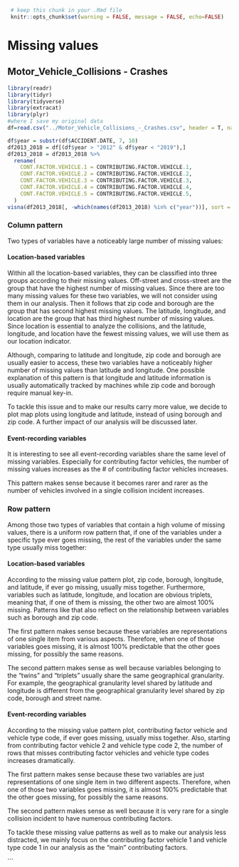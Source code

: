 ```r
 # keep this chunk in your .Rmd file
 knitr::opts_chunk$set(warning = FALSE, message = FALSE, echo=FALSE)
```
# Missing values

## Motor_Vehicle_Collisions - Crashes

```r
library(readr)
library(tidyr)
library(tidyverse)
library(extracat)
library(plyr)
#where I save my original data
df=read.csv("../Motor_Vehicle_Collisions_-_Crashes.csv", header = T, na.string = c("", "NA"), sep = ",")
```
```r
df$year = substr(df$ACCIDENT.DATE, 7, 10)
df2013_2018 = df[(df$year > "2012" & df$year < "2019"),]
df2013_2018 = df2013_2018 %>%
  rename(
    CONT.FACTOR.VEHICLE.1 = CONTRIBUTING.FACTOR.VEHICLE.1,
    CONT.FACTOR.VEHICLE.2 = CONTRIBUTING.FACTOR.VEHICLE.2,
    CONT.FACTOR.VEHICLE.3 = CONTRIBUTING.FACTOR.VEHICLE.3,
    CONT.FACTOR.VEHICLE.4 = CONTRIBUTING.FACTOR.VEHICLE.4,
    CONT.FACTOR.VEHICLE.5 = CONTRIBUTING.FACTOR.VEHICLE.5,
  )
visna(df2013_2018[, -which(names(df2013_2018) %in% c("year"))], sort = "b")
```

### Column pattern
Two types of variables have a noticeably large number of missing values:

#### Location-based variables

Within all the location-based variables, they can be classified into three groups according to their missing values. Off-street and cross-street are the group that have the highest number of missing values. Since there are too many missing values for these two variables, we will not consider using them in our analysis. Then it follows that zip code and borough are the group that has second highest missing values. The latitude, longitude, and location are the group that has third highest number of missing values. Since location is essential to analyze the collisions, and the latitude, longitude, and location have the fewest missing values, we will use them as our location indicator.  

Although, comparing to latitude and longitude, zip code and borough are usually easier to access, these two variables have a noticeably higher number of missing values than latitude and longitude. One possible explanation of this pattern is that longitude and latitude information is usually automatically tracked by machines while zip code and borough require manual key-in.

To tackle this issue and to make our results carry more value, we decide to plot map plots using longitude and latitude, instead of using borough and zip code. A further impact of our analysis will be discussed later.

#### Event-recording variables

It is interesting to see all event-recording variables share the same level of missing variables. Especially for contributing factor vehicles, the number of missing values increases as the # of contributing factor vehicles increases.

This pattern makes sense because it becomes rarer and rarer as the number of vehicles involved in a single collision incident increases.
 
 

### Row pattern

Among those two types of variables that contain a high volume of missing values, there is a uniform row pattern that, if one of the variables under a specific type ever goes missing, the rest of the variables under the same type usually miss together:

#### Location-based variables

According to the missing value pattern plot, zip code, borough, longitude, and latitude, if ever go missing, usually miss together. Furthermore, variables such as latitude, longitude, and location are obvious triplets, meaning that, if one of them is missing, the other two are almost 100% missing. Patterns like that also reflect on the relationship between variables such as borough and zip code.

The first pattern makes sense because these variables are representations of one single item from various aspects. Therefore, when one of those variables goes missing, it is almost 100% predictable that the other goes missing, for possibly the same reasons.

The second pattern makes sense as well because variables belonging to the “twins” and “triplets” usually share the same geographical granularity. For example, the geographical granularity level shared by latitude and longitude is different from the geographical granularity level shared by zip code, borough and street name.

#### Event-recording variables

According to the missing value pattern plot, contributing factor vehicle and vehicle type code, if ever goes missing, usually miss together. Also, starting from contributing factor vehicle 2 and vehicle type code 2, the number of rows that misses contributing factor vehicles and vehicle type codes increases dramatically. 

The first pattern makes sense because these two variables are just representations of one single item in two different aspects. Therefore, when one of those two variables goes missing, it is almost 100% predictable that the other goes missing, for possibly the same reasons.

The second pattern makes sense as well because it is very rare for a single collision incident to have numerous contributing factors.

To tackle these missing value patterns as well as to make our analysis less distracted, we mainly focus on the contributing factor vehicle 1 and vehicle type code 1 in our analysis as the “main” contributing factors.


```

